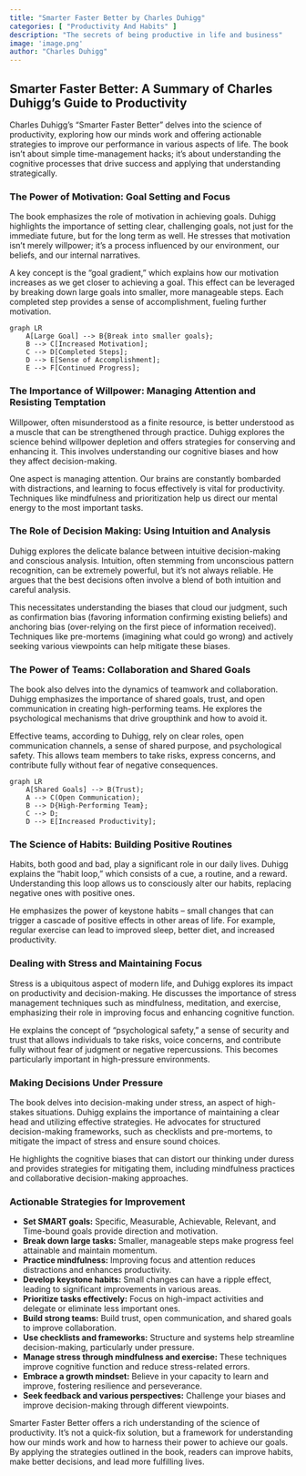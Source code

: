```yaml
---
title: "Smarter Faster Better by Charles Duhigg"
categories: [ "Productivity And Habits" ]
description: "The secrets of being productive in life and business"
image: 'image.png'
author: "Charles Duhigg"
---
```

## Smarter Faster Better: A Summary of Charles Duhigg's Guide to Productivity

Charles Duhigg's "Smarter Faster Better" delves into the science of productivity, exploring how our minds work and offering actionable strategies to improve our performance in various aspects of life.  The book isn't about simple time-management hacks; it's about understanding the cognitive processes that drive success and applying that understanding strategically.


### The Power of Motivation: Goal Setting and Focus

The book emphasizes the role of motivation in achieving goals. Duhigg highlights the importance of setting clear, challenging goals, not just for the immediate future, but for the long term as well. He stresses that motivation isn't merely willpower; it's a process influenced by our environment, our beliefs, and our internal narratives.

A key concept is the "goal gradient," which explains how our motivation increases as we get closer to achieving a goal.  This effect can be leveraged by breaking down large goals into smaller, more manageable steps.  Each completed step provides a sense of accomplishment, fueling further motivation.

```mermaid
graph LR
    A[Large Goal] --> B{Break into smaller goals};
    B --> C[Increased Motivation];
    C --> D[Completed Steps];
    D --> E[Sense of Accomplishment];
    E --> F[Continued Progress];
```


### The Importance of  Willpower:  Managing Attention and Resisting Temptation

Willpower, often misunderstood as a finite resource, is better understood as a muscle that can be strengthened through practice. Duhigg explores the science behind willpower depletion and offers strategies for conserving and enhancing it.  This involves understanding our cognitive biases and how they affect decision-making.  

One aspect is managing attention. Our brains are constantly bombarded with distractions, and learning to focus effectively is vital for productivity. Techniques like mindfulness and prioritization help us direct our mental energy to the most important tasks.

### The Role of Decision Making:  Using Intuition and Analysis

Duhigg explores the delicate balance between intuitive decision-making and conscious analysis.  Intuition, often stemming from unconscious pattern recognition, can be extremely powerful, but it's not always reliable.  He argues that the best decisions often involve a blend of both intuition and careful analysis.  

This necessitates understanding the biases that cloud our judgment, such as confirmation bias (favoring information confirming existing beliefs) and anchoring bias (over-relying on the first piece of information received). Techniques like pre-mortems (imagining what could go wrong) and actively seeking various viewpoints can help mitigate these biases.


### The Power of Teams: Collaboration and Shared Goals

The book also delves into the dynamics of teamwork and collaboration.  Duhigg emphasizes the importance of shared goals, trust, and open communication in creating high-performing teams.  He explores the psychological mechanisms that drive groupthink and how to avoid it.   

Effective teams, according to Duhigg, rely on clear roles, open communication channels, a sense of shared purpose, and psychological safety.  This allows team members to take risks, express concerns, and contribute fully without fear of negative consequences.


```mermaid
graph LR
    A[Shared Goals] --> B(Trust);
    A --> C(Open Communication);
    B --> D{High-Performing Team};
    C --> D;
    D --> E[Increased Productivity];
```


### The Science of Habits:  Building Positive Routines

Habits, both good and bad, play a significant role in our daily lives.  Duhigg explains the "habit loop," which consists of a cue, a routine, and a reward.  Understanding this loop allows us to consciously alter our habits, replacing negative ones with positive ones.  

He emphasizes the power of keystone habits – small changes that can trigger a cascade of positive effects in other areas of life.  For example, regular exercise can lead to improved sleep, better diet, and increased productivity.

### Dealing with Stress and Maintaining Focus

Stress is a ubiquitous aspect of modern life, and Duhigg explores its impact on productivity and decision-making.  He discusses the importance of stress management techniques such as mindfulness, meditation, and exercise, emphasizing their role in improving focus and enhancing cognitive function.  

He explains the concept of "psychological safety," a sense of security and trust that allows individuals to take risks, voice concerns, and contribute fully without fear of judgment or negative repercussions. This becomes particularly important in high-pressure environments.


### Making Decisions Under Pressure

The book delves into decision-making under stress, an aspect of high-stakes situations.  Duhigg explains the importance of maintaining a clear head and utilizing effective strategies.  He advocates for structured decision-making frameworks, such as checklists and pre-mortems, to mitigate the impact of stress and ensure sound choices.

He highlights the cognitive biases that can distort our thinking under duress and provides strategies for mitigating them, including mindfulness practices and collaborative decision-making approaches.


### Actionable Strategies for Improvement


* **Set SMART goals:**  Specific, Measurable, Achievable, Relevant, and Time-bound goals provide direction and motivation.
* **Break down large tasks:**  Smaller, manageable steps make progress feel attainable and maintain momentum.
* **Practice mindfulness:**  Improving focus and attention reduces distractions and enhances productivity.
* **Develop keystone habits:**  Small changes can have a ripple effect, leading to significant improvements in various areas.
* **Prioritize tasks effectively:**  Focus on high-impact activities and delegate or eliminate less important ones.
* **Build strong teams:** Build trust, open communication, and shared goals to improve collaboration.
* **Use checklists and frameworks:**  Structure and systems help streamline decision-making, particularly under pressure.
* **Manage stress through mindfulness and exercise:** These techniques improve cognitive function and reduce stress-related errors.
* **Embrace a growth mindset:**  Believe in your capacity to learn and improve, fostering resilience and perseverance.
* **Seek feedback and various perspectives:** Challenge your biases and improve decision-making through different viewpoints.


Smarter Faster Better offers a rich understanding of the science of productivity. It's not a quick-fix solution, but a framework for understanding how our minds work and how to harness their power to achieve our goals. By applying the strategies outlined in the book, readers can improve habits, make better decisions, and lead more fulfilling lives.

